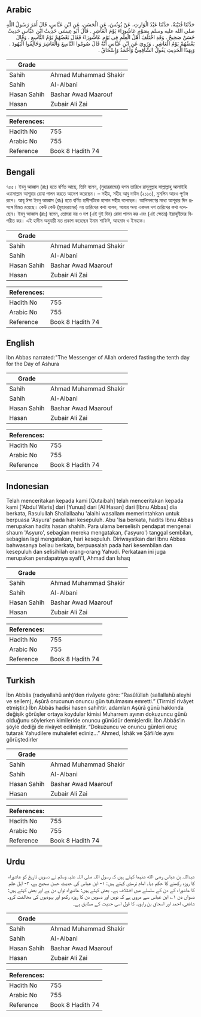 ## Arabic


<div dir="rtl" lang="ar" style={{fontSize:'larger',backgroundColor:'#f8f9fa',padding:20}}>
حَدَّثَنَا قُتَيْبَةُ، حَدَّثَنَا عَبْدُ الْوَارِثِ، عَنْ يُونُسَ، عَنِ الْحَسَنِ، عَنِ ابْنِ عَبَّاسٍ، قَالَ أَمَرَ رَسُولُ اللَّهِ صلى الله عليه وسلم بِصَوْمِ عَاشُورَاءَ يَوْمَ الْعَاشِرِ ‏.‏ قَالَ أَبُو عِيسَى حَدِيثُ ابْنِ عَبَّاسٍ حَدِيثٌ حَسَنٌ صَحِيحٌ ‏.‏ وَقَدِ اخْتَلَفَ أَهْلُ الْعِلْمِ فِي يَوْمِ عَاشُورَاءَ فَقَالَ بَعْضُهُمْ يَوْمُ التَّاسِعِ ‏.‏ وَقَالَ بَعْضُهُمْ يَوْمُ الْعَاشِرِ ‏.‏ وَرُوِيَ عَنِ ابْنِ عَبَّاسٍ أَنَّهُ قَالَ صُومُوا التَّاسِعَ وَالْعَاشِرَ وَخَالِفُوا الْيَهُودَ ‏.‏ وَبِهَذَا الْحَدِيثِ يَقُولُ الشَّافِعِيُّ وَأَحْمَدُ وَإِسْحَاقُ ‏.‏
</div>
<div style={{backgroundColor:'#f8f9fa',padding:20, marginBottom: 10}}><table> <thead> <tr> <th>Grade</th> <th></th> </tr> </thead> <tbody> <tr><td>Sahih</td><td>Ahmad Muhammad Shakir</td></tr><tr><td>Sahih</td><td>Al-Albani</td></tr><tr><td>Hasan Sahih</td><td>Bashar Awad Maarouf</td></tr><tr><td>Hasan</td><td>Zubair Ali Zai</td></tr></tbody></table><table> <thead> <tr> <th>References:</th> <th></th> </tr> </thead> <tbody><tr><td>Hadith No</td><td>755</td></tr><tr><td>Arabic No</td><td>755</td></tr><tr><td>Reference</td><td>Book 8 Hadith 74</td></tr></tbody></table></div>

## Bengali


<div dir="ltr" lang="bn" style={{fontSize:'larger',backgroundColor:'#f8f9fa',padding:20}}>
৭৫৫। ইবনু আব্বাস (রাঃ) হতে বর্ণিত আছে, তিনি বলেন, (মুহাররামের) দশম তারিখে রাসূলুল্লাহ সাল্লাল্লাহু আলাইহি ওয়াসাল্লাম আশূরার রোযা পালন করতে আদেশ করেছেন। – সহীহ, সহীহ আবু দাউদ (২১১৩), মুসলিম আরও পূর্ণাঙ্গ রূপে। আবূ ঈসা ইবনু আব্বাস (রাঃ) হতে বর্ণিত হাদীসটিকে হাসান সহীহ বলেছেন। আলিমগণের মধ্যে আশূরার দিন প্রসঙ্গে দ্বিমত রয়েছে। কেউ কেউ (মুহাররামের) নয় তারিখের কথা বলেন, আবার অন্য একদল দশ তারিখের কথা বলেছেন। ইবনু আব্বাস (রাঃ) বলেন, তোমরা নয় ও দশ (এই দুই দিন) রোযা পালন কর এবং (এই ক্ষেত্রে) ইয়াহুদীদের বিপরীত কর। এই হাদীস অনুযায়ী মত প্রকাশ করেছেন ইমাম শাফিঈ, আহমাদ ও ইসহাক।
</div>
<div style={{backgroundColor:'#f8f9fa',padding:20, marginBottom: 10}}><table> <thead> <tr> <th>Grade</th> <th></th> </tr> </thead> <tbody> <tr><td>Sahih</td><td>Ahmad Muhammad Shakir</td></tr><tr><td>Sahih</td><td>Al-Albani</td></tr><tr><td>Hasan Sahih</td><td>Bashar Awad Maarouf</td></tr><tr><td>Hasan</td><td>Zubair Ali Zai</td></tr></tbody></table><table> <thead> <tr> <th>References:</th> <th></th> </tr> </thead> <tbody><tr><td>Hadith No</td><td>755</td></tr><tr><td>Arabic No</td><td>755</td></tr><tr><td>Reference</td><td>Book 8 Hadith 74</td></tr></tbody></table></div>

## English


<div dir="ltr" lang="en" style={{fontSize:'larger',backgroundColor:'#f8f9fa',padding:20}}>
Ibn Abbas narrated:"The Messenger of Allah ordered fasting the tenth day for the Day of Ashura
</div>
<div style={{backgroundColor:'#f8f9fa',padding:20, marginBottom: 10}}><table> <thead> <tr> <th>Grade</th> <th></th> </tr> </thead> <tbody> <tr><td>Sahih</td><td>Ahmad Muhammad Shakir</td></tr><tr><td>Sahih</td><td>Al-Albani</td></tr><tr><td>Hasan Sahih</td><td>Bashar Awad Maarouf</td></tr><tr><td>Hasan</td><td>Zubair Ali Zai</td></tr></tbody></table><table> <thead> <tr> <th>References:</th> <th></th> </tr> </thead> <tbody><tr><td>Hadith No</td><td>755</td></tr><tr><td>Arabic No</td><td>755</td></tr><tr><td>Reference</td><td>Book 8 Hadith 74</td></tr></tbody></table></div>

## Indonesian


<div dir="ltr" lang="id" style={{fontSize:'larger',backgroundColor:'#f8f9fa',padding:20}}>
Telah menceritakan kepada kami [Qutaibah] telah menceritakan kepada kami ['Abdul Waris] dari [Yunus] dari [Al Hasan] dari [Ibnu Abbas] dia berkata, Rasulullah Shallallaahu 'alaihi wasallam memerintahkan untuk berpuasa 'Asyura' pada hari kesepuluh. Abu 'Isa berkata, hadits Ibnu Abbas merupakan hadits hasan shahih. Para ulama berselisih pendapat mengenai shaum 'Asyuro', sebagian mereka mengatakan, ('asyuro') tanggal sembilan, sebagian lagi mengatakan, hari kesepuluh. Diriwayatkan dari Ibnu Abbas bahwasanya beliau berkata, berpuasalah pada hari kesembilan dan kesepuluh dan selisihilah orang-orang Yahudi. Perkataan ini juga merupakan pendapatnya syafi'I, Ahmad dan Ishaq
</div>
<div style={{backgroundColor:'#f8f9fa',padding:20, marginBottom: 10}}><table> <thead> <tr> <th>Grade</th> <th></th> </tr> </thead> <tbody> <tr><td>Sahih</td><td>Ahmad Muhammad Shakir</td></tr><tr><td>Sahih</td><td>Al-Albani</td></tr><tr><td>Hasan Sahih</td><td>Bashar Awad Maarouf</td></tr><tr><td>Hasan</td><td>Zubair Ali Zai</td></tr></tbody></table><table> <thead> <tr> <th>References:</th> <th></th> </tr> </thead> <tbody><tr><td>Hadith No</td><td>755</td></tr><tr><td>Arabic No</td><td>755</td></tr><tr><td>Reference</td><td>Book 8 Hadith 74</td></tr></tbody></table></div>

## Turkish


<div dir="ltr" lang="tr" style={{fontSize:'larger',backgroundColor:'#f8f9fa',padding:20}}>
İbn Abbâs (radıyallahü anh)’den rivâyete göre: “Rasûlüllah (sallallahü aleyhi ve sellem), Aşûrâ orucunun onuncu gün tutulmasını emretti.” (Tirmizî rivâyet etmiştir.) İbn Abbâs hadisi hasen sahihtir. adamları Aşûrâ günü hakkında değişik görüşler ortaya koydular kimisi Muharrem ayının dokuzuncu günü olduğunu söylerken kimileride onuncu günüdür demişlerdir. İbn Abbâs’ın şöyle dediği de rivâyet edilmiştir. “Dokuzuncu ve onuncu günleri oruç tutarak Yahudilere muhalefet ediniz…” Ahmed, İshâk ve Şâfii’de aynı görüştedirler
</div>
<div style={{backgroundColor:'#f8f9fa',padding:20, marginBottom: 10}}><table> <thead> <tr> <th>Grade</th> <th></th> </tr> </thead> <tbody> <tr><td>Sahih</td><td>Ahmad Muhammad Shakir</td></tr><tr><td>Sahih</td><td>Al-Albani</td></tr><tr><td>Hasan Sahih</td><td>Bashar Awad Maarouf</td></tr><tr><td>Hasan</td><td>Zubair Ali Zai</td></tr></tbody></table><table> <thead> <tr> <th>References:</th> <th></th> </tr> </thead> <tbody><tr><td>Hadith No</td><td>755</td></tr><tr><td>Arabic No</td><td>755</td></tr><tr><td>Reference</td><td>Book 8 Hadith 74</td></tr></tbody></table></div>

## Urdu


<div dir="rtl" lang="ur" style={{fontSize:'larger',backgroundColor:'#f8f9fa',padding:20}}>
عبداللہ بن عباس رضی الله عنہما کہتے ہیں کہ رسول اللہ صلی اللہ علیہ وسلم نے دسویں تاریخ کو عاشوراء کا روزہ رکھنے کا حکم دیا۔ امام ترمذی کہتے ہیں: ۱- ابن عباس کی حدیث حسن صحیح ہے، ۲- اہل علم کا عاشوراء کے دن کے سلسلے میں اختلاف ہے۔ بعض کہتے ہیں: عاشوراء نواں دن ہے اور بعض کہتے ہیں: دسواں دن ۱؎ ابن عباس سے مروی ہے کہ نویں اور دسویں دن کا روزہ رکھو اور یہودیوں کی مخالفت کرو۔ شافعی، احمد اور اسحاق بن راہویہ کا قول اسی حدیث کے مطابق ہے۔
</div>
<div style={{backgroundColor:'#f8f9fa',padding:20, marginBottom: 10}}><table> <thead> <tr> <th>Grade</th> <th></th> </tr> </thead> <tbody> <tr><td>Sahih</td><td>Ahmad Muhammad Shakir</td></tr><tr><td>Sahih</td><td>Al-Albani</td></tr><tr><td>Hasan Sahih</td><td>Bashar Awad Maarouf</td></tr><tr><td>Hasan</td><td>Zubair Ali Zai</td></tr></tbody></table><table> <thead> <tr> <th>References:</th> <th></th> </tr> </thead> <tbody><tr><td>Hadith No</td><td>755</td></tr><tr><td>Arabic No</td><td>755</td></tr><tr><td>Reference</td><td>Book 8 Hadith 74</td></tr></tbody></table></div>